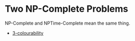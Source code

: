 = Two NP-Complete Problems =

NP-Complete and NPTime-Complete mean the same thing.

* [[3-colourability]]
